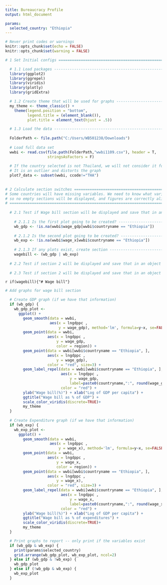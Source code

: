 ```yaml
---
title: Bureaucracy Profile
output: html_document

params:
  selected_country: "Ethiopia"
---
```


```r
# Never print codes or warnings
knitr::opts_chunk$set(echo = FALSE)
knitr::opts_chunk$set(warning = FALSE)
```

```r
# 1 Set Initial configs ===============================================================

  # 1.1 Load packages --------------------------------------------------------------
  library(ggplot2)
  library(ggrepel)
  library(viridis)
  library(plotly)
  library(gridExtra)

  # 1.2 Create theme that will be used for graphs -----------------------------------
  my_theme <- theme_classic() +
    theme(legend.position = "bottom",
          legend.title = (element_blank()),
          plot.title = element_text(hjust = .5))

  # 1.3 Load the data ---------------------------------------------------------------
  
  FolderPath <- file.path("C:/Users/WB501238/Downloads")  
  
  # Load full data set
  wwbi <- read.csv(file.path(FolderPath,"wwbi1109.csv"), header = T,
                   stringsAsFactors = F)
  
  # If the country selected is not Thailand, we will not consider it for plot 7,
  # It is an outlier and distorts the graph
  plot7_data <- subset(wwbi, ccode!="THA")
  
  
# 2 Calculate section switches ======================================================
# Some countries will have missing variables. We need to know what variables we have
# so no empty sections will be displayed, and figures are correctly aligned
# ================================================================================= #
  
  # 2.1 Test if Wage bill section will be displayed and save that in an object ------
  
    # 2.1.1 Is the first plot going to be created? -----------------------------------
    wb_gdp <- !is.na(wwbi$wage_gdp[wwbi$countryname == "Ethiopia"])
    
    # 2.1.2 Is the second plot going to be created? ----------------------------------
    wb_exp <- !is.na(wwbi$wage_x[wwbi$countryname == "Ethiopia"])
      
    # 2.1.3 If any plots exist, create section ---------------------------------------
    wagebill <- (wb_gdp | wb_exp)
  
  # 2.2 Test if section 2 will be displayed and save that in an object -------
  
  # 2.3 Test if section 2 will be displayed and save that in an object -------
```

<!-- 3 Create actual document ------------------------------------------------------>
    
`r if(wagebill){"# Wage bill"}`
    
```r
# Add graphs for wage bill section

  # Create GDP graph (if we have that information)  
  if (wb_gdp) {
    wb_gdp_plot <- 
      ggplot() +
        geom_smooth(data = wwbi,
                    aes(x = lngdppc ,
                        y = wage_gdp), method='lm', formula=y~x, se=FALSE,color="grey", linetype="dashed") +
        geom_point(data = wwbi,
                   aes(x = lngdppc ,
                       y = wage_gdp,
                       color = region)) +
        geom_point(data = wwbi[wwbi$countryname == "Ethiopia", ],
                   aes(x = lngdppc ,
                       y = wage_gdp),
                   color = "red", size=3) +
        geom_label_repel(data = wwbi[wwbi$countryname == "Ethiopia", ],
                         aes(x = lngdppc ,
                             y = wage_gdp, 
                             label=paste0(countryname,":", round(wage_gdp, 0), "% ")),
                         color = "red") +
        ylab("Wage bill(%)") + xlab("Log of GDP per capita") +
        ggtitle("Wage bill as % of GDP") +
        scale_color_viridis(discrete=TRUE)+
        my_theme
  }
  
  # Create Expenditure graph (if we have that information)  
  if (wb_exp) {
    wb_exp_plot <- 
      ggplot() +
        geom_smooth(data = wwbi,
                    aes(x = lngdppc ,
                        y = wage_x), method='lm', formula=y~x, se=FALSE,color="grey", linetype="dashed") +
        geom_point(data = wwbi,
                   aes(x = lngdppc ,
                       y = wage_x,
                       color = region)) +
        geom_point(data = wwbi[wwbi$countryname == "Ethiopia", ],
                   aes(x = lngdppc ,
                       y = wage_x),
                   color = "red", size=3) +
        geom_label_repel(data = wwbi[wwbi$countryname == "Ethiopia", ],
                         aes(x = lngdppc ,
                             y = wage_x, 
                             label=paste0(countryname,":", round(wage_x, 0), "% ")),
                         color = "red") +
        ylab("Wage bill(%)") + xlab("Log of GDP per capita") +
        ggtitle("Wage bill as % of expenditures") +
        scale_color_viridis(discrete=TRUE)+
        my_theme
  }

  # Print graphs to report -- only print if the variables exist
  if (wb_gdp & wb_exp) {
    print(params$selected_country)
    grid.arrange(wb_gdp_plot, wb_exp_plot, ncol=2)
  } else if (wb_gdp & !wb_exp) {
    wb_gdp_plot
  } else if (!wb_gdp & wb_exp) {
    wb_exp_plot
  }

```
  